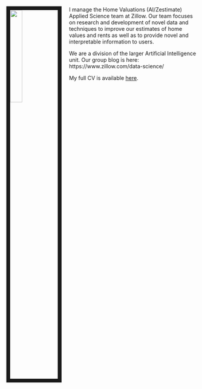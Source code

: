 
&nbsp;
&nbsp;

<link rel="stylesheet" href="styles.css" type="text/css">

<img src="images/andy.jpg" style="width:25%; border:10px solid; margin-right: 20px" align="left">

I manage the Home Valuations (AI/Zestimate) Applied Science team at Zillow.  Our team focuses on research and development of novel data and techniques to improve our estimates of home values and rents as well as to provide novel and interpretable information to users. 

We are a division of the larger Artificial Intelligence unit.  Our group blog is here: https://www.zillow.com/data-science/

My full CV is available [here](files/krause_cv.pdf).